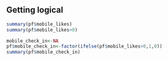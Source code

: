 ## Getting logical
```r
summary(pf$mobile_likes)
summary(pf$mobile_likes>0)

mobile_check_in<-NA
pf$mobile_check_in<-factor(ifelse(pf$mobile_likes>0,1,0))
summary(pf$mobile_check_in)

```

